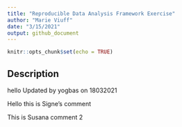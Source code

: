 ```yaml
---
title: "Reproducible Data Analysis Framework Exercise"
author: "Marie Viuff"
date: "3/15/2021"
output: github_document
---
```


```r
knitr::opts_chunk$set(echo = TRUE)
```

## Description

hello
Updated by yogbas on 18032021

Hello this is Signe's comment

This is Susana comment 2
